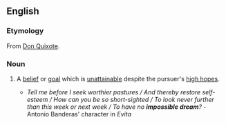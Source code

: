 ==English==

===Etymology===
From [[s:Don Quixote|Don Quixote]].

===Noun===
{{en-noun|-|head=[[impossible]] [[dream]]}}

# {{context|figuratively|lang=en}} A [[belief]] or [[goal]] which is [[unattainable]] despite the pursuer's [[high hopes]].
#* ''Tell me before I seek worthier pastures / And thereby restore self-esteem / How can you be so short-sighted / To look never further than this week or next week / To have no '''impossible dream'''?'' -Antonio Banderas' character in ''Evita''